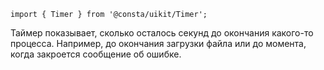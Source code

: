 
```tsx
import { Timer } from '@consta/uikit/Timer';
```

Таймер показывает, сколько осталось секунд до окончания какого-то процесса.
Например, до окончания загрузки файла или до момента, когда закроется сообщение об ошибке.

<TimerExampleSeconds />
